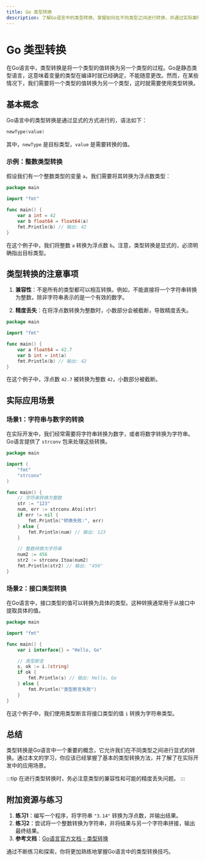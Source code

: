 ```yaml
---
title: Go 类型转换
description: 了解Go语言中的类型转换，掌握如何在不同类型之间进行转换，并通过实际案例加深理解。
---
```


# Go 类型转换

在Go语言中，类型转换是将一个类型的值转换为另一个类型的过程。Go是静态类型语言，这意味着变量的类型在编译时就已经确定，不能随意更改。然而，在某些情况下，我们需要将一个类型的值转换为另一个类型，这时就需要使用类型转换。

## 基本概念

Go语言中的类型转换是通过显式的方式进行的，语法如下：

```go
newType(value)
```

其中，`newType` 是目标类型，`value` 是需要转换的值。

### 示例：整数类型转换

假设我们有一个整数类型的变量 `a`，我们需要将其转换为浮点数类型：

```go
package main

import "fmt"

func main() {
    var a int = 42
    var b float64 = float64(a)
    fmt.Println(b) // 输出: 42
}
```

在这个例子中，我们将整数 `a` 转换为浮点数 `b`。注意，类型转换是显式的，必须明确指出目标类型。

## 类型转换的注意事项

1. **兼容性**：不是所有的类型都可以相互转换。例如，不能直接将一个字符串转换为整数，除非字符串表示的是一个有效的数字。

2. **精度丢失**：在将浮点数转换为整数时，小数部分会被截断，导致精度丢失。

```go
package main

import "fmt"

func main() {
    var a float64 = 42.7
    var b int = int(a)
    fmt.Println(b) // 输出: 42
}
```

在这个例子中，浮点数 `42.7` 被转换为整数 `42`，小数部分被截断。

## 实际应用场景

### 场景1：字符串与数字的转换

在实际开发中，我们经常需要将字符串转换为数字，或者将数字转换为字符串。Go语言提供了 `strconv` 包来处理这些转换。

```go
package main

import (
    "fmt"
    "strconv"
)

func main() {
    // 字符串转换为整数
    str := "123"
    num, err := strconv.Atoi(str)
    if err != nil {
        fmt.Println("转换失败:", err)
    } else {
        fmt.Println(num) // 输出: 123
    }

    // 整数转换为字符串
    num2 := 456
    str2 := strconv.Itoa(num2)
    fmt.Println(str2) // 输出: "456"
}
```

### 场景2：接口类型转换

在Go语言中，接口类型的值可以转换为具体的类型。这种转换通常用于从接口中提取具体的值。

```go
package main

import "fmt"

func main() {
    var i interface{} = "Hello, Go"

    // 类型断言
    s, ok := i.(string)
    if ok {
        fmt.Println(s) // 输出: Hello, Go
    } else {
        fmt.Println("类型断言失败")
    }
}
```

在这个例子中，我们使用类型断言将接口类型的值 `i` 转换为字符串类型。

## 总结

类型转换是Go语言中一个重要的概念，它允许我们在不同类型之间进行显式的转换。通过本文的学习，你应该已经掌握了基本的类型转换方法，并了解了在实际开发中的应用场景。

:::tip
在进行类型转换时，务必注意类型的兼容性和可能的精度丢失问题。
:::

## 附加资源与练习

1. **练习1**：编写一个程序，将字符串 `"3.14"` 转换为浮点数，并输出结果。
2. **练习2**：尝试将一个整数转换为字符串，并将结果与另一个字符串拼接，输出最终结果。
3. **参考文档**：[Go语言官方文档 - 类型转换](https://golang.org/ref/spec#Conversions)

通过不断练习和探索，你将更加熟练地掌握Go语言中的类型转换技巧。